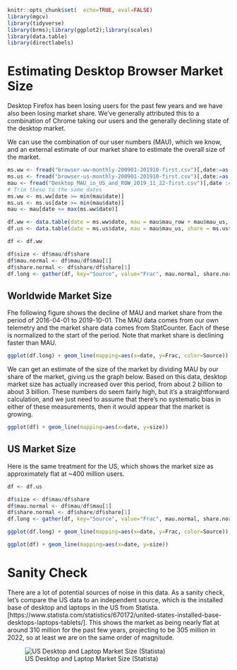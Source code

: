 ```r
knitr::opts_chunk$set(  echo=TRUE, eval=FALSE)
library(mgcv)
library(tidyverse)
library(brms);library(ggplot2);library(scales)
library(data.table)
library(directlabels)
```

# Estimating Desktop Browser Market Size

Desktop Firefox has been losing users for the past few years and we
have also been losing market share. We've generally attributed this to
a combination of Chrome taking our users and the generally declining
state of the desktop market.

We can use the combination of our user numbers (MAU), which we know,
and an external estimate of our market share to estimate the overall
size of the market.

```r
ms.ww <- fread("browser-ww-monthly-200901-201910-first.csv")[,date:=as.Date(Date)]
ms.us <- fread("browser-us-monthly-200901-201910-first.csv")[,date:=as.Date(Date)]
mau <- fread("Desktop_MAU_in_US_and_ROW_2019_11_22-first.csv")[,date := as.Date(date)]
# Trim these to the same dates
ms.ww <- ms.ww[date >= min(mau$date)]
ms.us <- ms.us[date >= min(mau$date)]
mau <- mau[date <= max(ms.ww$date)]

df.ww <- data.table(date = ms.ww$date, mau = mau$mau_row + mau$mau_us, share = ms.ww$Firefox)
df.us <- data.table(date = ms.us$date, mau = mau$mau_us, share = ms.us$Firefox)
```

```r
df <- df.ww

df$size <- df$mau/df$share
df$mau.normal <- df$mau/df$mau[1]
df$share.normal <- df$share/df$share[1]
df.long <- gather(df, key="Source", value="Frac", mau.normal, share.normal)
 ```

## Worldwide Market Size

Fhe following figure shows the decline of MAU and market share from
the period of 2016-04-01 to 2019-10-01. The MAU data comes from our
own telemetry and the market share data comes from StatCounter.
Each of these is normalized to the start of the period. 
Note that market share is declining faster than MAU.

```r
ggplot(df.long) + geom_line(mapping=aes(x=date, y=Frac, color=Source))
```

We can get an estimate of the size of the market by dividing MAU
by our share of the market, giving us the graph below. Based on
this data, desktop market size has actually increased over
this period, from about 2 billion to about 3 billion. These numbers
do seem fairly high, but it's a straightforward calculation,
and we just need to assume that there's no systematic bias
in either of these measurements, then it would appear that
the market is growing.


```r
ggplot(df) + geom_line(mapping=aes(x=date, y=size))
```

## US Market Size


Here is the same treatment for the US, which shows the market size
as approximately flat at ~400 million users.


```r
df <- df.us

df$size <- df$mau/df$share
df$mau.normal <- df$mau/df$mau[1]
df$share.normal <- df$share/df$share[1]
df.long <- gather(df, key="Source", value="Frac", mau.normal, share.normal)
 ```


```r
ggplot(df.long) + geom_line(mapping=aes(x=date, y=Frac, color=Source))
```

```r
ggplot(df) + geom_line(mapping=aes(x=date, y=size))
```


# Sanity Check

There are a lot of potential sources of noise in this data. As a sanity
check, let's compare the US data to an independent source, which is the
installed base of desktop and laptops in the US from Statista. [https://www.statista.com/statistics/670172/united-states-installed-base-desktops-laptops-tablets/]. This shows the market as being nearly flat
at around 310 million for the past few years, projecting to be 305
million in 2022, so at least we are on the same order of
magnitude.

![US Desktop and Laptop Market Size (Statista)](statista-market-size.png)